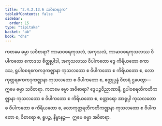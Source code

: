 ```yaml
---
title: "2.4.2.13.6 သဝိစာရဒုက"
tableOfContents: false
sidebar:
  order: 15
type: "tipitaka"
basket: "ab"
book: "dhs"
---
```



<DynamicBreadcrumb />

<Division number="1591" book="dhs">

<Paragraph number="2302" book="dhs">
ကတမေ ဓမ္မာ သဝိစာရာ? ကာမာဝစရကုသလံ, အကုသလံ, ကာမာဝစရကုသလဿ ဝိပါကတော ဧကာဒသ စိတ္တုပ္ပါဒါ, အကုသလဿ ဝိပါကတော ဒွေ ကိရိယတော ဧကာဒသ, ရူပါဝစရဧကကဒုကဇ္ဈာနာ ကုသလတော စ ဝိပါကတော စ ကိရိယတော စ, လောကုတ္တရဧကကဒုကဇ္ဈာနာ ကုသလတော စ ဝိပါကတော စ, ဧတ္ထုပ္ပန္နံ ဝိစာရံ ဌပေတွာ—  ဣမေ ဓမ္မာ သဝိစာရာ.
</Paragraph>

</Division>
<Division number="1592" book="dhs">

<Paragraph number="2303" book="dhs">
ကတမေ ဓမ္မာ အဝိစာရာ? ဒွေပဉ္စဝိညာဏာနိ, ရူပါဝစရတိကတိကဇ္ဈာနာ ကုသလတော စ ဝိပါကတော စ ကိရိယတော စ, စတ္တာရော အာရုပ္ပါ ကုသလတော စ ဝိပါကတော စ ကိရိယတော စ, လောကုတ္တရတိကတိကဇ္ဈာနာ ကုသလတော စ ဝိပါကတော စ, ဝိစာရော စ, ရူပဉ္စ, နိဗ္ဗာနဉ္စ—  ဣမေ ဓမ္မာ အဝိစာရာ.
</Paragraph>
</Division>